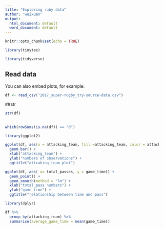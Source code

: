 ```yaml
---
title: "Exploring ruby data"
author: "weixuan"
output:
  html_document: default
  word_document: default
---
```


```r
knitr::opts_chunk$set(echo = TRUE)
```



```r
library(tinytex)
```



```r
library(tidyverse)
```



## Read data

You can also embed plots, for example:

```r
df <- read_csv("2017_super-rugby_try-source-data.csv")
```

##str
```r
str(df)
```


## 

```r
which(rowSums(is.na(df)) == "0")

```

```r
library(ggplot2)
```


```r
ggplot(df, aes(x = attacking_team, fill =attacking_team, color = attacking_team)) +
  geom_bar() +
  xlab("attacking_team") +
  ylab("numbers of observations") +
  ggtitle("attcaking_team plot")

```

```r
ggplot(df, aes( x= total_passes, y = game_time)) +
  geom_point() +
  geom_smooth(method = "lm") +
  xlab("total_pass numbers") +
  ylab("game_time") +
  ggtitle("relationship between time and pass")
```
```r
library(dplyr)
```


```r
df %>% 
  group_by(attacking_team) %>% 
  summarise(average_game_time = mean(game_time))
```


